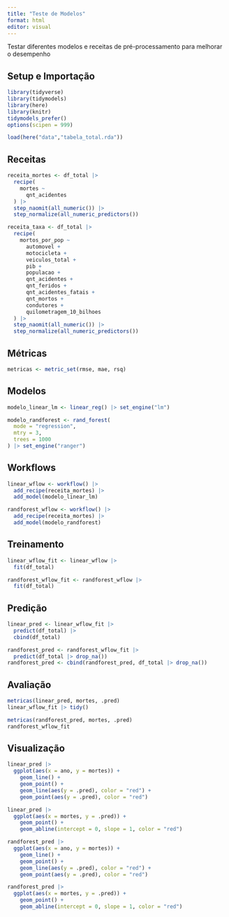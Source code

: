 ```yaml
---
title: "Teste de Modelos"
format: html
editor: visual
---
```


Testar diferentes modelos e receitas de pré-processamento para melhorar o desempenho

## Setup e Importação

```r
library(tidyverse)
library(tidymodels)
library(here)
library(knitr)
tidymodels_prefer()
options(scipen = 999)
```

```r
load(here("data","tabela_total.rda"))
```

## Receitas

```r
receita_mortes <- df_total |> 
  recipe(
    mortes ~ 
      qnt_acidentes
  ) |> 
  step_naomit(all_numeric()) |>
  step_normalize(all_numeric_predictors())

receita_taxa <- df_total |> 
  recipe(
    mortos_por_pop ~ 
      automovel +
      motocicleta +
      veiculos_total +
      pib +
      populacao +
      qnt_acidentes +
      qnt_feridos +
      qnt_acidentes_fatais +
      qnt_mortos +
      condutores +
      quilometragem_10_bilhoes
  ) |> 
  step_naomit(all_numeric()) |>
  step_normalize(all_numeric_predictors())
```

## Métricas

```r
metricas <- metric_set(rmse, mae, rsq)
```

## Modelos

```r
modelo_linear_lm <- linear_reg() |> set_engine("lm")

modelo_randforest <- rand_forest(
  mode = "regression",
  mtry = 3,
  trees = 1000
) |> set_engine("ranger")
```

## Workflows

```r
linear_wflow <- workflow() |> 
  add_recipe(receita_mortes) |> 
  add_model(modelo_linear_lm)

randforest_wflow <- workflow() |> 
  add_recipe(receita_mortes) |> 
  add_model(modelo_randforest)
```

## Treinamento

```r
linear_wflow_fit <- linear_wflow |> 
  fit(df_total)

randforest_wflow_fit <- randforest_wflow |> 
  fit(df_total)
```

## Predição

```r
linear_pred <- linear_wflow_fit |> 
  predict(df_total) |> 
  cbind(df_total)

randforest_pred <- randforest_wflow_fit |> 
  predict(df_total |> drop_na())
randforest_pred <- cbind(randforest_pred, df_total |> drop_na())
```

## Avaliação

```r
metricas(linear_pred, mortes, .pred)
linear_wflow_fit |> tidy()
```

```r
metricas(randforest_pred, mortes, .pred)
randforest_wflow_fit
```

## Visualização

```r
linear_pred |> 
  ggplot(aes(x = ano, y = mortes)) +
    geom_line() +
    geom_point() +
    geom_line(aes(y = .pred), color = "red") +
    geom_point(aes(y = .pred), color = "red")

linear_pred |> 
  ggplot(aes(x = mortes, y = .pred)) +
    geom_point() +
    geom_abline(intercept = 0, slope = 1, color = "red")
```

```r
randforest_pred |> 
  ggplot(aes(x = ano, y = mortes)) +
    geom_line() +
    geom_point() +
    geom_line(aes(y = .pred), color = "red") +
    geom_point(aes(y = .pred), color = "red")

randforest_pred |> 
  ggplot(aes(x = mortes, y = .pred)) +
    geom_point() +
    geom_abline(intercept = 0, slope = 1, color = "red")
```

